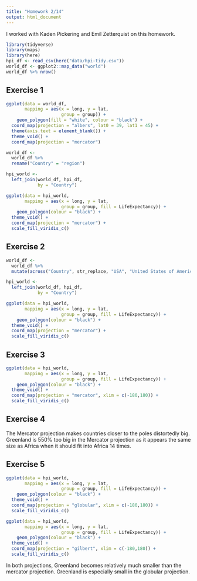 ```yaml
---
title: "Homework 2/14"
output: html_document
---
```

I worked with Kaden Pickering and Emil Zetterquist on this homework.
```r
library(tidyverse)
library(maps)
library(here)
hpi_df <- read_csv(here("data/hpi-tidy.csv"))
world_df <- ggplot2::map_data("world")
world_df %>% nrow()
```

## Exercise 1
```r
ggplot(data = world_df,
       mapping = aes(x = long, y = lat,
                     group = group)) + 
    geom_polygon(fill = "white", colour = "black") +
  coord_map(projection = "albers", lat0 = 39, lat1 = 45) +
  theme(axis.text = element_blank()) +
  theme_void() + 
  coord_map(projection = "mercator")
```

```r
world_df <-
  world_df %>%
  rename("Country" = "region")
```

```r
hpi_world <-
  left_join(world_df, hpi_df,
            by = "Country")
```

```r
ggplot(data = hpi_world,
       mapping = aes(x = long, y = lat,
                     group = group, fill = LifeExpectancy)) + 
    geom_polygon(colour = "black") +
  theme_void() + 
  coord_map(projection = "mercator") +
  scale_fill_viridis_c()
```

## Exercise 2
```r
world_df <-
  world_df %>%
  mutate(across("Country", str_replace, "USA", "United States of America"))
```

```r
hpi_world <-
  left_join(world_df, hpi_df,
            by = "Country")
```

```r
ggplot(data = hpi_world,
       mapping = aes(x = long, y = lat,
                     group = group, fill = LifeExpectancy)) + 
    geom_polygon(colour = "black") +
  theme_void() + 
  coord_map(projection = "mercator") +
  scale_fill_viridis_c()
```

## Exercise 3

```r
ggplot(data = hpi_world,
       mapping = aes(x = long, y = lat,
                     group = group, fill = LifeExpectancy)) + 
    geom_polygon(colour = "black") +
  theme_void() + 
  coord_map(projection = "mercator", xlim = c(-180,180)) +
  scale_fill_viridis_c()
```

## Exercise 4

  The Mercator projection makes countries closer to the poles distortedly big. Greenland is 550% too big in the Mercator projection as it appears the same size as Africa when it should fit into Africa 14 times.
  
## Exercise 5

```r
ggplot(data = hpi_world,
       mapping = aes(x = long, y = lat,
                     group = group, fill = LifeExpectancy)) + 
    geom_polygon(colour = "black") +
  theme_void() + 
  coord_map(projection = "globular", xlim = c(-180,180)) +
  scale_fill_viridis_c()
```

```r
ggplot(data = hpi_world,
       mapping = aes(x = long, y = lat,
                     group = group, fill = LifeExpectancy)) + 
    geom_polygon(colour = "black") +
  theme_void() + 
  coord_map(projection = "gilbert", xlim = c(-180,180)) +
  scale_fill_viridis_c()
```

In both projections, Greenland becomes relatively much smaller than the mercator projection. Greenland is especially small in the globular projection.


